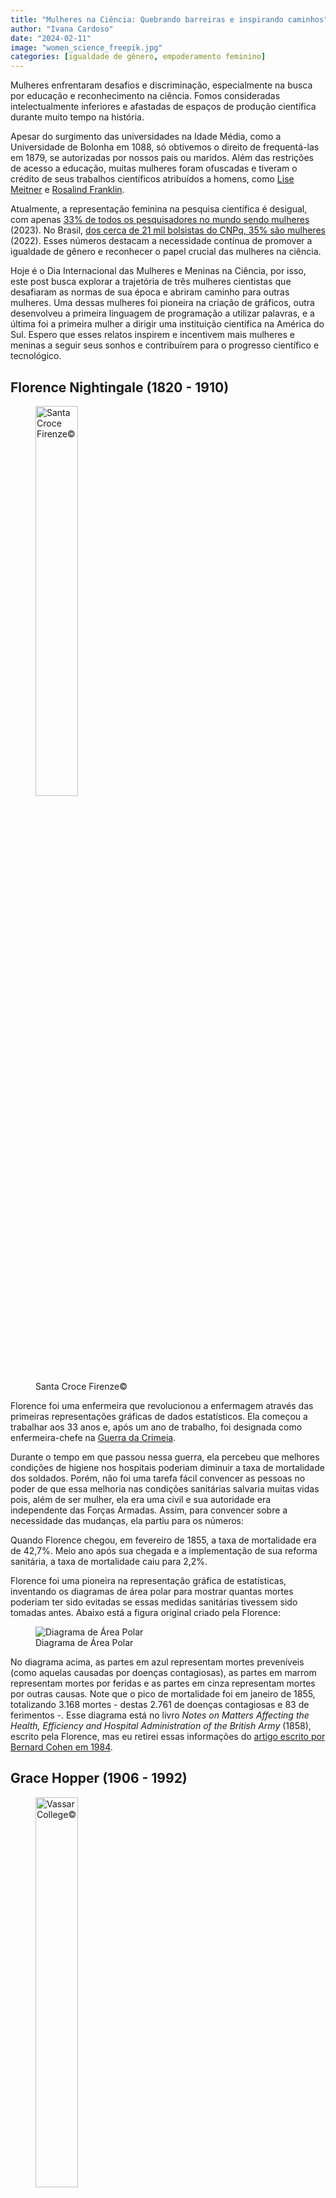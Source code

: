 ```yaml
---
title: "Mulheres na Ciência: Quebrando barreiras e inspirando caminhos"
author: "Ivana Cardoso"
date: "2024-02-11"
image: "women_science_freepik.jpg"
categories: [igualdade de gênero, empoderamento feminino]
---
```


Mulheres enfrentaram desafios e discriminação, especialmente na busca por educação e reconhecimento na ciência. Fomos consideradas intelectualmente inferiores e afastadas de espaços de produção científica durante muito tempo na história.

Apesar do surgimento das universidades na Idade Média, como a Universidade de Bolonha em 1088, só obtivemos o direito de frequentá-las em 1879, se autorizadas por nossos pais ou maridos. Além das restrições de acesso a educação, muitas mulheres foram ofuscadas e tiveram o crédito de seus trabalhos científicos atribuídos a homens, como [Lise Meitner](https://doi.org/10.1590/1806-9126-RBEF-2022-0103) e [Rosalind Franklin](https://pubs.aip.org/physicstoday/article/56/3/42/412288).

Atualmente, a representação feminina na pesquisa científica é desigual, com apenas [33% de todos os pesquisadores no mundo sendo mulheres](https://www.unesco.org/pt/days/women-girls-science) (2023). No Brasil, [dos cerca de 21 mil bolsistas do CNPq, 35% são mulheres](https://piaui.folha.uol.com.br/cada-100-bolsistas-do-cnpq-65-sao-homens-e-35-sao-mulheres/) (2022). Esses números destacam a necessidade contínua de promover a igualdade de gênero e reconhecer o papel crucial das mulheres na ciência.

Hoje é o Dia Internacional das Mulheres e Meninas na Ciência, por isso, este post busca explorar a trajetória de três mulheres cientistas que desafiaram as normas de sua época e abriram caminho para outras mulheres. Uma dessas mulheres foi pioneira na criação de gráficos, outra desenvolveu a primeira linguagem de programação a utilizar palavras, e a última foi a primeira mulher a dirigir uma instituição científica na América do Sul. Espero que esses relatos inspirem e incentivem mais mulheres e meninas a seguir seus sonhos e contribuírem para o progresso científico e tecnológico.

## Florence Nightingale (1820 - 1910)

![Santa Croce Firenze©](Florence-Nightingale.png){fig-align="left" width="40%"}

Florence foi uma enfermeira que revolucionou a enfermagem através das primeiras representações gráficas de dados estatísticos. Ela começou a trabalhar aos 33 anos e, após um ano de trabalho, foi designada como enfermeira-chefe na [Guerra da Crimeia](https://pt.wikipedia.org/wiki/Guerra_da_Crimeia).

Durante o tempo em que passou nessa guerra, ela percebeu que melhores condições de higiene nos hospitais poderiam diminuir a taxa de mortalidade dos soldados. Porém, não foi uma tarefa fácil convencer as pessoas no poder de que essa melhoria nas condições sanitárias salvaria muitas vidas pois, além de ser mulher, ela era uma civil e sua autoridade era independente das Forças Armadas. Assim, para convencer sobre a necessidade das mudanças, ela partiu para os números:

Quando Florence chegou, em fevereiro de 1855, a taxa de mortalidade era de 42,7%. Meio ano após sua chegada e a implementação de sua reforma sanitária, a taxa de mortalidade caiu para 2,2%.

Florence foi uma pioneira na representação gráfica de estatísticas, inventando os diagramas de área polar para mostrar quantas mortes poderiam ter sido evitadas se essas medidas sanitárias tivessem sido tomadas antes. Abaixo está a figura original criado pela Florence:

![Diagrama de Área Polar](polar-area-diagram.png){fig-align="left"}

No diagrama acima, as partes em azul representam mortes preveníveis (como aquelas causadas por doenças contagiosas), as partes em marrom representam mortes por feridas e as partes em cinza representam mortes por outras causas. Note que o pico de mortalidade foi em janeiro de 1855, totalizando 3.168 mortes - destas 2.761 de doenças contagiosas e 83 de ferimentos -. Esse diagrama está no livro *Notes on Matters Affecting the Health, Efficiency and Hospital Administration of the British Army* (1858), escrito pela Florence, mas eu retirei essas informações do [artigo escrito por Bernard Cohen em 1984](https://www.jstor.org/stable/24969329).

## Grace Hopper (1906 - 1992)

![Vassar College©](Grace-Hopper.jpg){fig-align="left" width="40%"}

Grace foi uma pioneira na programação computacional e inspirou, e inspira, muitas [mulheres na área STEM](https://www.aauw.org/resources/research/the-stem-gap/) (Science, Technology, Engineering and Matematics), que ainda é predominantemente masculina.

Em 1928, Grace graduou-se em matemática e física na Vassar College, assumindo o cargo de professora de matemática na mesma instituição em 1931. Ela também formou-se mestre (1930) e doutora em matemática (1934) pela Universidade de Yale.

Em 1939, com o início da Segunda Guerra Mundial, ela interrompeu sua carreira de professora para se alistar na Marinha dos EUA. Lá, Grace foi designada para trabalhar nos computadores de [Howard Aiken](https://pt.wikipedia.org/wiki/Howard_Aiken), tornando-se a terceira programadora, e a única mulher, a trabalhar no [Mark I](https://pt.wikipedia.org/wiki/Harvard_Mark_I).

Foi ela quem propôs a criação de uma linguagem de programação exclusivamente em inglês, desenvolvendo o primeiro compilador de processamento de dados em inglês. Seu trabalho não apenas simplificou a programação de computadores, mas também abriu as portas para uma nova era de acessibilidade na tecnologia da informação.

## Emília Snethlage (1868-1929)

![Museum für Naturkunde Berlin/Historische Bild-und Schriftgutsammlungen©](Emilia-Snethlage.png){fig-align="left" width="40%"}

Emília foi uma ornitóloga e naturalista, conhecida por seu trabalho na Amazônia. Ela também foi a primeira mulher a dirigir uma instituição científica na América Latina.

Em 1899, ela começou a estudar história natural na Universidade de Berlim e cinco anos mais tarde, tornou-se doutora em ciências pela Universidade de Freiburg.

Em 1905, iniciou sua trajetória como assistente de zoologia no Museu de História Natural de Berlim. Contudo, ainda no mesmo ano, mudou-se para Belém para trabalhar no Museu Paraense de História Natural e Ethnographia, atual [Museu Paraense Emilio Goeldi](https://www.gov.br/museugoeldi/pt-br). A partir desse momento, ela liderou diversas expedições pela Amazônia, sendo uma das mais notáveis a sua exploração entre os rios Xingu e Tapajós em 1909.

Emília foi diretora do Museu Paraense Emílio Goeldi entre 1914 e 1922, sendo assim a primeira mulher a dirigir uma instituição científica na América Latina. Entre seus trabalhos de destaque está o Catálogo de Aves Amazônicas (1914) com 1117 aves amazônicas. [Helmut Sick](https://en.wikipedia.org/wiki/Helmut_Sick) dedicou a ela o livro Ornitologia Brasileira em 1985.

Neste post, exploramos as trajetórias de três mulheres cientistas cujas contribuições ecoam nas áreas de estatística, programação e ornitologia - temas que caracterizam o biRd blog. Que essas narrativas instiguem nosso compromisso contínuo com a igualdade de gênero e apoio às mulheres e meninas em sua jornada de busca pelo conhecimento e pela descoberta científica.

*Créditos da imagem na capa do post: [Freepik](https://www.freepik.com/free-vector/flat-international-day-women-girls-science-background_133721459.htm#from_view=detail_serie)*

